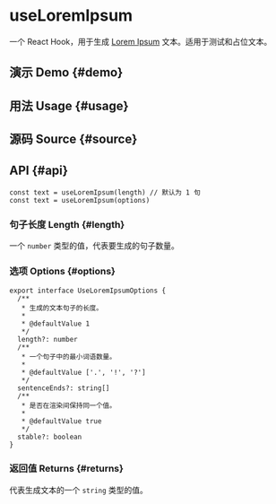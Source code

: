 # useLoremIpsum


<HooksType category={frontmatter.category} devOnly />

一个 React Hook，用于生成 [Lorem Ipsum](https://www.lipsum.com/) 文本。适用于测试和占位文本。

## 演示 Demo \{#demo}


<App />

## 用法 Usage \{#usage}



## 源码 Source \{#source}


<Source />

## API \{#api}

```tsx
const text = useLoremIpsum(length) // 默认为 1 句
const text = useLoremIpsum(options)
```

### 句子长度 Length \{#length}

一个 `number` 类型的值，代表要生成的句子数量。

### 选项 Options \{#options}

```tsx
export interface UseLoremIpsumOptions {
  /**
   * 生成的文本句子的长度。
   *
   * @defaultValue 1
   */
  length?: number
  /**
   * 一个句子中的最小词语数量。
   *
   * @defaultValue ['.', '!', '?']
   */
  sentenceEnds?: string[]
  /**
   * 是否在渲染间保持同一个值。
   *
   * @defaultValue true
   */
  stable?: boolean
}
```

### 返回值 Returns \{#returns}

代表生成文本的一个 `string` 类型的值。

